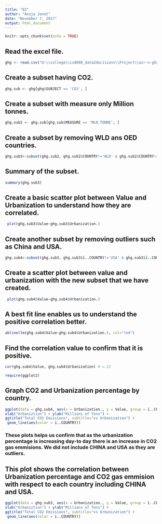 ```yaml
---
title: "Q2"
author: "Anuja Janet"
date: "November 7, 2017"
output: html_document
---
```

```r
knitr::opts_chunk$set(echo = TRUE)
```
## Read the excel file.
```r
ghg <- read.csv("D:\\college\\cs8086_data2decisions\\Project\\air-n-ghg.csv")
```
## Create a subset having CO2.
```r
ghg.sub <- ghg[ghg$SUBJECT == 'CO2', ]
```
## Create a subset with measure only Million tonnes.
```r
ghg.sub2 <- ghg.sub[ghg.sub$MEASURE == 'MLN_TONNE', ]
```
## Create a subset by removing WLD ans OED countries.
```r
ghg.sub3<-subset(ghg.sub2, ghg.sub2$COUNTRY!='WLD' & ghg.sub2$COUNTRY!='OED')
```
## Summary of the subset.
```r
summary(ghg.sub3)
```
## Create a basic scatter plot between Value and Urbanization to understand how they are correlated.
```r
 plot(ghg.sub3$Value~ghg.sub3$Urbanization.)
```
## Create another subset by removing outliers such as China and USA.
```r
ghg.sub4<-subset(ghg.sub3, ghg.sub3$ï..COUNTRY!='USA' & ghg.sub3$ï..COUNTRY!='CHN')
```
## Create a scatter plot between value and urbanization with the new subset that we have created.
```r
 plot(ghg.sub4$Value~ghg.sub4$Urbanization.)
```
## A best fit line enables us to understand the positive correlation better.
```r
abline(lm(ghg.sub4$Value~ghg.sub4$Urbanization.), col="red")
```
## Find the correlation value to confirm that it is positive.
```r
cor(ghg.sub4$Value, ghg.sub4$Urbanization) # =.22
```
```r
require(ggplot2)
```
## Graph CO2 and Urbanization percentage by country.
```r
ggplot(data = ghg.sub4, aes(x = Urbanization., y = Value, group = ï..COUNTRY)) +
xlab("Urbaniztion") + ylab("Millions of Tons") +
ggtitle("Total CO2 Emissions", subtitle="vs Urbanization") +
 geom_line(aes(color = ï..COUNTRY))
```
### These plots helps us confirm that as the urbanization percentage is increasing day-to day there is an increase in CO2 gas emmisions. We did not include CHINA and USA as they are outliers.
## This plot shows the correlation between Urbanization percentage and CO2 gas emmision with respect to each country including CHINA and USA.
```r
ggplot(data = ghg.sub3, aes(x = Urbanization., y = Value, group = ï..COUNTRY)) +
xlab("Urbaniztion") + ylab("Millions of Tons") +
ggtitle("Total CO2 Emissions", subtitle="vs Urbanization") +
 geom_line(aes(color = ï..COUNTRY))
 ```
